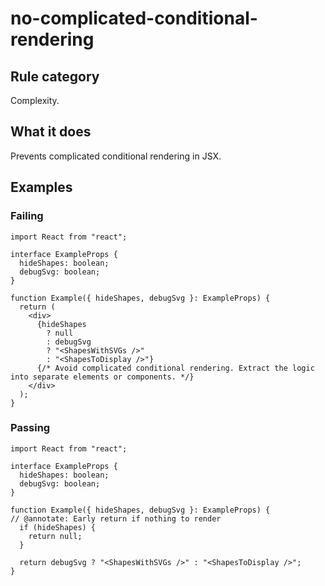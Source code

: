 # no-complicated-conditional-rendering

## Rule category

Complexity.

## What it does

Prevents complicated conditional rendering in JSX.

## Examples

### Failing

```tsx twoslash
import React from "react";

interface ExampleProps {
  hideShapes: boolean;
  debugSvg: boolean;
}

function Example({ hideShapes, debugSvg }: ExampleProps) {
  return (
    <div>
      {hideShapes
        ? null
        : debugSvg
        ? "<ShapesWithSVGs />"
        : "<ShapesToDisplay />"}
      {/* Avoid complicated conditional rendering. Extract the logic into separate elements or components. */}
    </div>
  );
}
```

### Passing

```tsx twoslash
import React from "react";

interface ExampleProps {
  hideShapes: boolean;
  debugSvg: boolean;
}

function Example({ hideShapes, debugSvg }: ExampleProps) {
// @annotate: Early return if nothing to render
  if (hideShapes) {
    return null;
  }

  return debugSvg ? "<ShapesWithSVGs />" : "<ShapesToDisplay />";
}
```

